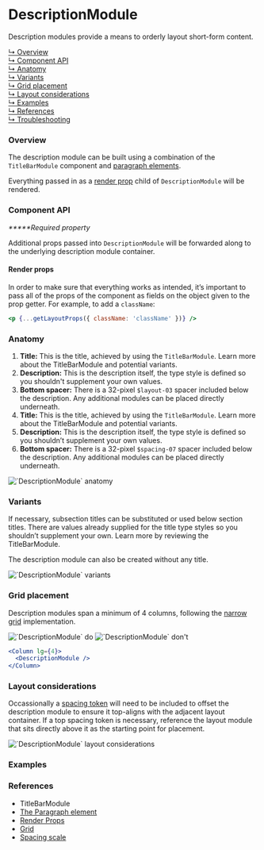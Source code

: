 




# DescriptionModule

Description modules provide a means to orderly layout short-form content.

[↳ Overview](#overview)  
[↳ Component API](#component-api)  
[↳ Anatomy](#anatomy)  
[↳ Variants](#variants)  
[↳ Grid placement](#grid-placement)  
[↳ Layout considerations](#layout-considerations)  
[↳ Examples](#examples)  
[↳ References](#references)  
[↳ Troubleshooting](#troubleshooting)

### Overview

The description module can be built using a combination of the <LinkTo kind="layout-modules-titlebarmodule" story="default">`TitleBarModule`</LinkTo> component and [paragraph elements](https://developer.mozilla.org/en-US/docs/Web/HTML/Element/p).

Everything passed in as a [render prop](https://reactjs.org/docs/render-props.html) child of `DescriptionModule` will be rendered.

<Canvas>
  <Story
    id="layout-modules-descriptionmodule--default"
    parameters={parameters}
  />
</Canvas>

### Component API

<ArgsTable />

_**\***Required property_

Additional props passed into `DescriptionModule` will be forwarded along to the underlying description module container.

#### Render props

In order to make sure that everything works as intended, itʼs important to pass all of the props of the component as fields on the object given to the prop getter. For example, to add a `className`:

```jsx
<p {...getLayoutProps({ className: 'className' })} />
```

### Anatomy

1. **Title:** This is the title, achieved by using the `TitleBarModule`. Learn more about the <LinkTo kind="patterns-layout-modules-titlebarmodule" story="default">TitleBarModule</LinkTo> and potential variants.
2. **Description:** This is the description itself, the type style is defined so you shouldn't supplement your own values.
3. **Bottom spacer:** There is a 32-pixel `$layout-03` spacer included below the description. Any additional modules can be placed directly underneath.
4. **Title:** This is the title, achieved by using the `TitleBarModule`. Learn more about the <LinkTo kind="layout-modules-titlebarmodule" story="default">TitleBarModule</LinkTo> and potential variants.
5. **Description:** This is the description itself, the type style is defined so you shouldnʼt supplement your own values.
6. **Bottom spacer:** There is a 32-pixel `$spacing-07` spacer included below the description. Any additional modules can be placed directly underneath.

<img alt="`DescriptionModule` anatomy" src={anatomy} />

### Variants

If necessary, subsection titles can be substituted or used below section titles. There are values already supplied for the title type styles so you shouldnʼt supplement your own. Learn more by reviewing the <LinkTo kind="layout-modules-titlebarmodule" story="default" > TitleBarModule. </LinkTo>

The description module can also be created without any title.

<img alt="`DescriptionModule` variants" src={variants} />

<Source id="layout-modules-descriptionmodule--variant" />

### Grid placement

Description modules span a minimum of 4 columns, following the [narrow grid](https://react.carbondesignsystem.com/?path=/docs/grid--narrow) implementation.

<Row>
  <Column>
    <img alt="`DescriptionModule` do" src={doImage} />
  </Column>

  <Column>
    <img alt="`DescriptionModule` don't" src={dont} />
  </Column>
</Row>

```jsx
<Column lg={4}>
  <DescriptionModule />
</Column>
```

### Layout considerations

Occassionally a [spacing token](https://carbondesignsystem.com/guidelines/spacing/overview#spacing-scale) will need to be included to offset the description module to ensure it top-aligns with the adjacent layout container. If a top spacing token is necessary, reference the layout module that sits directly above it as the starting point for placement.

<img
  alt="`DescriptionModule` layout considerations"
  src={layoutConsiderations}
/>

### Examples

<Row>
  <Detail />
</Row>

### References

- <LinkTo kind="layout-modules-titlebarmodule" story="default">
    TitleBarModule
  </LinkTo>
- [The Paragraph element](https://developer.mozilla.org/en-US/docs/Web/HTML/Element/p)
- [Render Props](https://reactjs.org/docs/render-props.html)
- [Grid](https://react.carbondesignsystem.com/?path=/docs/grid--narrow)
- [Spacing scale](https://carbondesignsystem.com/guidelines/spacing/overview#spacing-scale)

<Troubleshooting />
